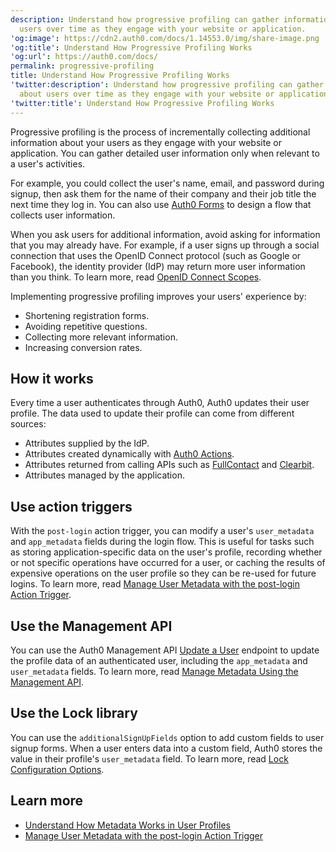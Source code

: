 ```yaml
---
description: Understand how progressive profiling can gather information about
  users over time as they engage with your website or application.
'og:image': https://cdn2.auth0.com/docs/1.14553.0/img/share-image.png
'og:title': Understand How Progressive Profiling Works
'og:url': https://auth0.com/docs/
permalink: progressive-profiling
title: Understand How Progressive Profiling Works
'twitter:description': Understand how progressive profiling can gather information
  about users over time as they engage with your website or application.
'twitter:title': Understand How Progressive Profiling Works
---
```

Progressive profiling is the process of incrementally collecting additional information about your users as they engage with your website or application. You can gather detailed user information only when relevant to a user's activities.

For example, you could collect the user's name, email, and password during signup, then ask them for the name of their company and their job title the next time they log in. You can also use [Auth0 Forms](/docs/customize/forms/configure-progressive-profile-form) to design a flow that collects user information.

<Callout icon="file-lines" color="#0EA5E9" iconType="regular">

When you ask users for additional information, avoid asking for information that you may already have. For example, if a user signs up through a social connection that uses the OpenID Connect protocol (such as Google or Facebook), the identity provider (IdP) may return more user information than you think. To learn more, read [OpenID Connect Scopes](/docs/get-started/apis/scopes/openid-connect-scopes#standard-claims).

</Callout>

Implementing progressive profiling improves your users' experience by:

* Shortening registration forms.
* Avoiding repetitive questions.
* Collecting more relevant information.
* Increasing conversion rates.

## How it works

Every time a user authenticates through Auth0, Auth0 updates their user profile. The data used to update their profile can come from different sources:

* Attributes supplied by the <Tooltip tip="Identity Provider (IdP): Service that stores and manages digital identities." cta="View Glossary" href="/docs/glossary?term=IdP">IdP</Tooltip>.
* Attributes created dynamically with [Auth0 Actions](/docs/customize/actions).
* Attributes returned from calling APIs such as [FullContact](https://www.fullcontact.com/) and [Clearbit](https://clearbit.com/).
* Attributes managed by the application.

## Use action triggers

With the `post-login` action trigger, you can modify a user's `user_metadata` and `app_metadata` fields during the login flow. This is useful for tasks such as storing application-specific data on the user's profile, recording whether or not specific operations have occurred for a user, or caching the results of expensive operations on the user profile so they can be re-used for future logins. To learn more, read [Manage User Metadata with the post-login Action Trigger](/docs/manage-users/user-accounts/metadata/manage-user-metadata).

## Use the Management API

You can use the Auth0 <Tooltip tip="Management API: A product to allow customers to perform administrative tasks." cta="View Glossary" href="/docs/glossary?term=Management+API">Management API</Tooltip> [Update a User](https://auth0.com/docs/api/management/v2/#!/Users/patch_users_by_id) endpoint to update the profile data of an authenticated user, including the `app_metadata` and `user_metadata` fields. To learn more, read [Manage Metadata Using the Management API](/docs/manage-users/user-accounts/metadata/manage-metadata-api).

## Use the Lock library

You can use the `additionalSignUpFields` option to add custom fields to user signup forms. When a user enters data into a custom field, Auth0 stores the value in their profile's `user_metadata` field. To learn more, read [Lock Configuration Options](/docs/libraries/lock/lock-configuration#additionalsignupfields-array-).

## Learn more

* [Understand How Metadata Works in User Profiles](/docs/manage-users/user-accounts/metadata)
* [Manage User Metadata with the post-login Action Trigger](/docs/manage-users/user-accounts/metadata/manage-user-metadata)